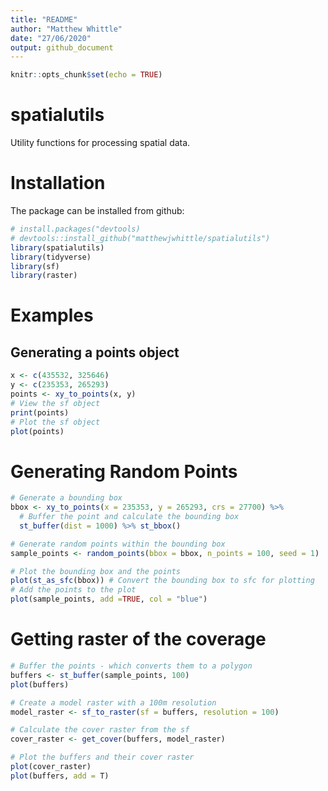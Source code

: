 ```yaml
---
title: "README"
author: "Matthew Whittle"
date: "27/06/2020"
output: github_document
---
```


```r
knitr::opts_chunk$set(echo = TRUE)
```

# spatialutils
Utility functions for processing spatial data.

# Installation
The package can be installed from github:
```r
# install.packages("devtools)
# devtools::install_github("matthewjwhittle/spatialutils")
library(spatialutils)
library(tidyverse)
library(sf)
library(raster)
```

# Examples
## Generating a points object
```r
x <- c(435532, 325646)
y <- c(235353, 265293)
points <- xy_to_points(x, y)
# View the sf object
print(points)
# Plot the sf object
plot(points)
```

# Generating Random Points
```r
# Generate a bounding box
bbox <- xy_to_points(x = 235353, y = 265293, crs = 27700) %>% 
  # Buffer the point and calculate the bounding box
  st_buffer(dist = 1000) %>% st_bbox()

# Generate random points within the bounding box
sample_points <- random_points(bbox = bbox, n_points = 100, seed = 1)

# Plot the bounding box and the points
plot(st_as_sfc(bbox)) # Convert the bounding box to sfc for plotting
# Add the points to the plot
plot(sample_points, add =TRUE, col = "blue")
```


# Getting raster of the coverage

```r
# Buffer the points - which converts them to a polygon
buffers <- st_buffer(sample_points, 100)
plot(buffers)

# Create a model raster with a 100m resolution
model_raster <- sf_to_raster(sf = buffers, resolution = 100)

# Calculate the cover raster from the sf
cover_raster <- get_cover(buffers, model_raster)

# Plot the buffers and their cover raster
plot(cover_raster)
plot(buffers, add = T)
```

